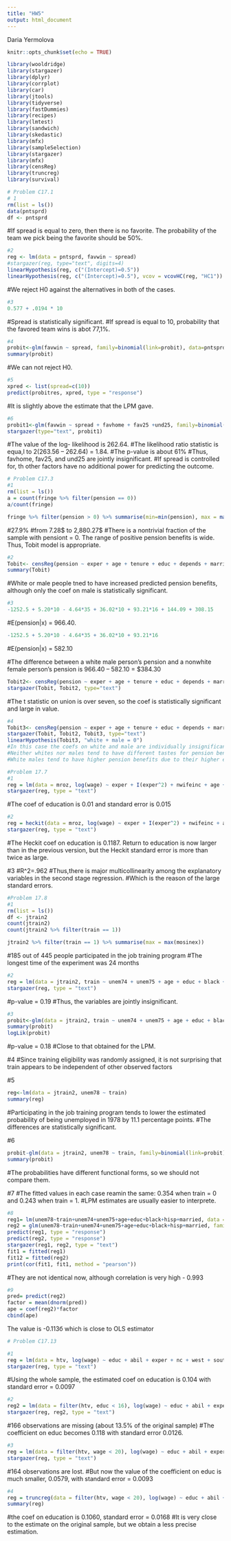 ---
title: "HW5"
output: html_document
---

Daria Yermolova

```{r}
knitr::opts_chunk$set(echo = TRUE)
```

```{r cars, echo = FALSE, include=FALSE}
library(wooldridge)
library(stargazer)
library(dplyr)
library(corrplot)
library(car)
library(jtools)
library(tidyverse)
library(fastDummies)
library(recipes)
library(lmtest)
library(sandwich)
library(skedastic)
library(mfx)
library(sampleSelection)
library(stargazer)
library(mfx)
library(censReg)
library(truncreg)
library(survival)
```



```{r}
# Problem C17.1
# 1
rm(list = ls())
data(pntsprd)
df <- pntsprd
```
#If spread is equal to zero, then there is no favorite. The probability of the team we pick being the favorite should be 50%.


```{r}
#2
reg <- lm(data = pntsprd, favwin ~ spread)
#stargazer(reg, type="text", digits=4)
linearHypothesis(reg, c("(Intercept)=0.5"))
linearHypothesis(reg, c("(Intercept)=0.5"), vcov = vcovHC(reg, "HC1"))
```
#We reject H0 against the alternatives in both of the cases.

```{r}
#3
0.577 + .0194 * 10
```
#Spread is statistically significant.
#If spread is equal to 10, probability that the favored team wins is abot 77,1%.


```{r}
#4
probit<-glm(favwin ~ spread, family=binomial(link=probit), data=pntsprd)
summary(probit)
```
#We can not reject H0.

```{r}
#5
xpred <- list(spread=c(10))
predict(probitres, xpred, type = "response")
```
#It is slightly above the estimate that  the LPM gave.

```{r}
#6
probit1<-glm(favwin ~ spread + favhome + fav25 +und25, family=binomial(link=probit), data=pntsprd)
stargazer(type="text", probit1)
```
#The value of the log- likelihood is 262.64.
#The likelihood ratio statistic is equa,l to 2(263.56 – 262.64) = 1.84.
#The p-value is about 61%
#Thus, favhome, fav25, and und25 are jointly insignificant. 
#If spread is controlled for, th other factors have no additional power for predicting the outcome.

```{r}
# Problem C17.3
#1
rm(list = ls())
a = count(fringe %>% filter(pension == 0))
a/count(fringe)

fringe %>% filter(pension > 0) %>% summarise(min=min(pension), max = max(pension))

```
#27.9%
#from 7.28$ to 2,880.27$
#There is a nontrivial fraction of the sample with pensiont = 0. The range of positive pension benefits is wide. Thus, Tobit model is appropriate.

```{r}
#2
Tobit<- censReg(pension ~ exper + age + tenure + educ + depends + married + white + male, data=fringe)
summary(Tobit)
```
#White or male people tned to have increased predicted pension benefits, although only the coef on male is statistically significant.

```{r}
#3
-1252.5 + 5.20*10 - 4.64*35 + 36.02*10 + 93.21*16 + 144.09 + 308.15
```
#E(pension|x) = 966.40.
```{r}
-1252.5 + 5.20*10 - 4.64*35 + 36.02*10 + 93.21*16
```
#E(pension|x) = 582.10

#The difference between a white male person's pension and a nonwhite female person's pension is 966.40 – 582.10 = $384.30


```{r}
Tobit2<- censReg(pension ~ exper + age + tenure + educ + depends + married + white + male + union, data=fringe)
stargazer(Tobit, Tobit2, type="text")
```
#The t statistic on union is over seven, so the coef is statistically significant and large in value.

```{r}
#4
Tobit3<- censReg(pension ~ exper + age + tenure + educ + depends + married + white + male + union + peratio, data=fringe)
stargazer(Tobit, Tobit2, Tobit3, type="text")
linearHypothesis(Tobit3, "white + male = 0")
#In this case the coefs on white and male are individually insignificant.
#Neither whites nor males tend to have different tastes for pension benefits as a fraction of earnings, since the p-value of the test is low.
#White males tend to have higher pension benefits due to their higher earnings.
```

```{r}
#Problem 17.7
#1
reg = lm(data = mroz, log(wage) ~ exper + I(exper^2) + nwifeinc + age + kidslt6 + kidsge6 + educ)
stargazer(reg, type = "text")
```
#The coef of education is 0.01 and standard error is 0.015

```{r}
#2
reg = heckit(data = mroz, log(wage) ~ exper + I(exper^2) + nwifeinc + age + kidslt6 + kidsge6 + educ, )
stargazer(reg, type = "text")
```
#The Heckit coef on education is 0.1187. Return to education is now larger than in the previous version, but the Heckit standard error is more than twice as large.

#3
#R^2=.962
#Thus,there is major multicollinearity among the explanatory variables in the second stage regression.
#Which is the reason of the large standard errors.

```{r}
#Problem 17.8
#1
rm(list = ls())
df <- jtrain2
count(jtrain2)
count(jtrain2 %>% filter(train == 1))

jtrain2 %>% filter(train == 1) %>% summarise(max = max(mosinex))
```
#185 out of 445 people participated in the job training program
#The longest time of the experiment was 24 months
```{r}
#2
reg = lm(data = jtrain2, train ~ unem74 + unem75 + age + educ + black + hisp + married)
stargazer(reg, type = "text")
```
#p-value = 0.19
#Thus, the variables are jointly insignificant.
```{r}
#3
probit<-glm(data = jtrain2, train ~ unem74 + unem75 + age + educ + black + hisp + married, family=binomial(link=probit))
summary(probit)
logLik(probit) 
```
#p-value = 0.18
#Close to that obtained for the LPM.
 
#4
#Since training eligibility was randomly assigned, it is not surprising that train appears to be independent of other observed factors

#5
```{r}
reg<-lm(data = jtrain2, unem78 ~ train)
summary(reg)
```
#Participating in the job training program tends to lower the estimated probability of being unemployed in 1978 by 11.1 percentage points. 
#The differences are statistically significant.

#6
```{r}
probit-glm(data = jtrain2, unem78 ~ train, family=binomial(link=probit))
summary(probit)
```
#The probabilities have different functional forms, so we should not compare them.

#7
#The fitted values in each case reamin the same: 0.354 when train = 0 and 0.243 when train = 1.
#LPM estimates are usually easier to interprete.


```{r}
#8
reg1= lm(unem78~train+unem74+unem75+age+educ+black+hisp+married, data = jtrain2)
reg2 = glm(unem78~train+unem74+unem75+age+educ+black+hisp+married, family = binomial(link=probit),data = jtrain2)
predict(reg1, type = "response")
predict(reg2, type = "response")
stargazer(reg1, reg2, type = "text")
fit1 = fitted(reg1)
fit12 = fitted(reg2)
print(cor(fit1, fit1, method = "pearson"))
```
#They are not identical now, although correlation is very high - 0.993


```{r}
#9
pred= predict(reg2)
factor = mean(dnorm(pred))
ape = coef(reg2)*factor
cbind(ape)

```
The value is -0.113б which is close to OLS estimator



```{r}
# Problem C17.13

#1
reg = lm(data = htv, log(wage) ~ educ + abil + exper + nc + west + south + urban)
stargazer(reg, type = "text")
```
#Using the whole sample, the estimated coef on education is 0.104 with standard error = 0.0097


```{r}
#2
reg2 = lm(data = filter(htv, educ < 16), log(wage) ~ educ + abil + exper + nc + west + south + urban)
stargazer(reg, reg2, type = "text")
```
#166 observations are missing (about 13.5% of the original sample)
#The coefficient on educ becomes 0.118 with standard error 0.0126.


```{r}
#3
reg = lm(data = filter(htv, wage < 20), log(wage) ~ educ + abil + exper + nc + west + south + urban)
stargazer(reg, type = "text")
```
#164 observations are lost.
#But now the value of the coefficient on educ is much smaller, 0.0579, with standard error = 0.0093

```{r}
#4
reg = truncreg(data = filter(htv, wage < 20), log(wage) ~ educ + abil + exper + nc + west + south + urban, right = log(20))
summary(reg)
```
#the coef on education is 0.1060, standard error = 0.0168
#It is very close to the estimate on the original sample, but we obtain a less precise estimation.

